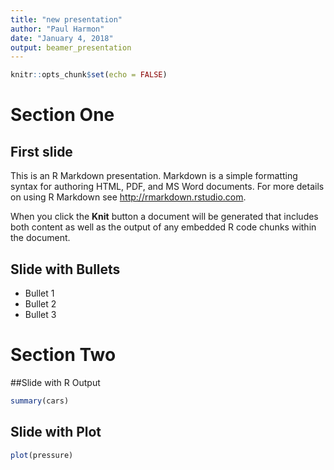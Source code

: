 ```yaml
---
title: "new presentation"
author: "Paul Harmon"
date: "January 4, 2018"
output: beamer_presentation
---
```


```r
knitr::opts_chunk$set(echo = FALSE)
```

# Section One

## First slide
This is an R Markdown presentation. Markdown is a simple formatting syntax for authoring HTML, PDF, and MS Word documents. For more details on using R Markdown see <http://rmarkdown.rstudio.com>.

When you click the **Knit** button a document will be generated that includes both content as well as the output of any embedded R code chunks within the document.

## Slide with Bullets

- Bullet 1
- Bullet 2
- Bullet 3

# Section Two 

##Slide with R Output

```r
summary(cars)
```

## Slide with Plot

```r
plot(pressure)
```


